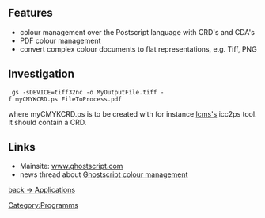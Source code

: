 == Features ==
* colour management over the Postscript language with CRD's and CDA's
* PDF colour management
* convert complex colour documents to flat representations, e.g. Tiff, PNG

== Investigation ==
  gs -sDEVICE=tiff32nc -o MyOutputFile.tiff -f myCMYKCRD.ps FileToProcess.pdf
where myCMYKCRD.ps is to be created with for instance [http://www.littlecms.com/ lcms's] icc2ps tool. It should contain a CRD.

== Links ==
* Mainsite: [http://www.ghostscript.com www.ghostscript.com]
* news thread about [http://newsgroups.derkeiler.com/Archive/Comp/comp.lang.postscript/2007-08/msg00019.html Ghostscript colour management]

[[Applications|back -> Applications]]

[[Category:Programms]]